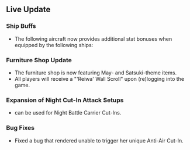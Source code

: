 {{Update/RankingRewards|pagename={{{pagename|}}}

|banner = Wikia 2019 April 30th Banner.png

|new_equipment = Suisei Model 12 (w/ Type 31 Photoelectric Fuze Bombs)
|new_equipment_2 = 16inch Mk.I Twin Gun Mount
|new_equipment_3 = 16inch Mk.V Twin Gun Mount
|new_equipment_4 = 16inch Mk.VIII Twin Gun Mount Kai

|top5_1 = Suisei Model 12 (w/ Type 31 Photoelectric Fuze Bombs)
|top5_1_x = 1
|top5_2 = 16inch Mk.I Twin Gun Mount
|top5_2_x = 1
|top5_3 = 16inch Mk.V Twin Gun Mount
|top5_3_x = 1
|top5_4 = 16inch Mk.VIII Twin Gun Mount Kai
|top5_4_x = 1

|top20_1 = Suisei Model 12 (w/ Type 31 Photoelectric Fuze Bombs)
|top20_1_x = 1
|top20_2 = 16inch Mk.I Twin Gun Mount
|top20_2_x = 1
|top20_3 = 16inch Mk.VIII Twin Gun Mount Kai
|top20_3_x = 1

|top100_1 = Suisei Model 12 (w/ Type 31 Photoelectric Fuze Bombs)
|top100_1_x = 1
|top100_2 = 16inch Mk.I Twin Gun Mount
|top100_2_x = 1
|top100_3 = 16inch Mk.V Twin Gun Mount
|top100_3_x = 1

|top500_1 = Suisei Model 12 (w/ Type 31 Photoelectric Fuze Bombs)
|top500_1_x = 1
|top500_2 = 16inch Mk.I Twin Gun Mount
|top500_2_x = 1

}}

==Live Update==

===Ship Buffs===
* The following aircraft now provides additional stat bonuses when equipped by the following ships:

===={{EquipmentLink|Type 99 Dive Bomber (Egusa Squadron)}}====
{{:Type 99 Dive Bomber (Egusa Squadron)/Bonuses}}
===={{EquipmentLink|Suisei (Egusa Squadron)}}====
{{:Suisei (Egusa Squadron)/Bonuses}}
===={{EquipmentLink|Type 97 Torpedo Bomber (Tomonaga Squadron)}}====
{{:Type 97 Torpedo Bomber (Tomonaga Squadron)/Bonuses}}
===={{EquipmentLink|Tenzan Model 12 (Tomonaga Squadron)}}====
{{:Tenzan Model 12 (Tomonaga Squadron)/Bonuses}}
===={{EquipmentLink|Type 97 Torpedo Bomber (Murata Squadron)}}====
{{:Type 97 Torpedo Bomber (Murata Squadron)/Bonuses}}
===={{EquipmentLink|Tenzan Model 12 (Murata Squadron)}}====
{{:Tenzan Model 12 (Murata Squadron)/Bonuses}}


===Furniture Shop Update===
*The furniture shop is now featuring May- and Satsuki-theme items.
*All players will receive a "'Reiwa' Wall Scroll" upon (re)logging into the game.

===Expansion of Night Cut-In Attack Setups===
*{{EquipmentLink|Suisei Model 12 (w/ Type 31 Photoelectric Fuze Bombs)}} can be used for Night Battle Carrier Cut-Ins.

===Bug Fixes===
*Fixed a bug that rendered {{ShipLink|Hyuuga Kai Ni}} unable to trigger her unique Anti-Air Cut-In.
